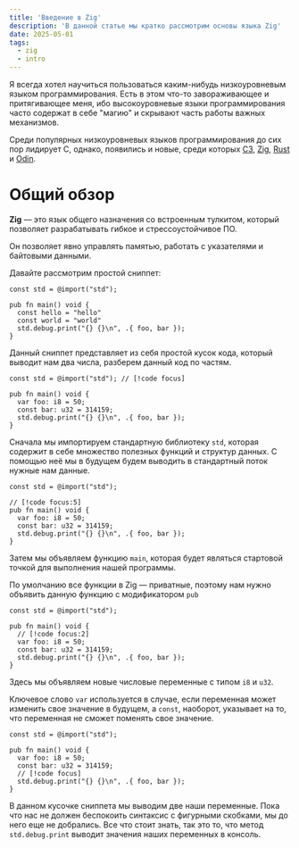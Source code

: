 ```yaml
---
title: 'Введение в Zig'
description: 'В данной статье мы кратко рассмотрим основы языка Zig'
date: 2025-05-01
tags:
  - zig
  - intro
---
```


<script>
</script>

Я всегда хотел научиться пользоваться каким-нибудь низкоуровневым языком программирования. Есть в этом что-то завораживающее и притягивающее меня, ибо высокоуровневые языки программирования часто содержат в себе "магию" и скрывают часть работы важных механизмов.

Среди популярных низкоуровневых языков программирования до сих пор лидирует C, однако, появились и новые, среди которых
[C3](https://c3-lang.org/), [Zig](https://ziglang.org/), [Rust](https://www.rust-lang.org/) и [Odin](https://odin-lang.org/).

<ZeroOneLine class="mt-8 mb-10" />

# Общий обзор
**Zig** —  это язык общего назначения со встроенным тулкитом, который позволяет разрабатывать гибкое и стрессоустойчивое ПО.

Он позволяет явно управлять памятью, работать с указателями и байтовыми данными.

Давайте рассмотрим простой сниппет:

```zig
const std = @import("std");

pub fn main() void {
  const hello = "hello"
  const world = "world"
  std.debug.print("{} {}\n", .{ foo, bar });
}
```

Данный сниппет представляет из себя простой кусок кода, который выводит нам два числа, разберем данный код по частям.



<CodeGallery class="mt-4">
  <CodeSlide>

```zig
const std = @import("std"); // [!code focus]

pub fn main() void {
  var foo: i8 = 50;
  const bar: u32 = 314159;
  std.debug.print("{} {}\n", .{ foo, bar });
}
```

Сначала мы импортируем стандартную библиотеку `std`, которая содержит в себе множество полезных функций и структур данных.
С помощью неё мы в будущем будем выводить в стандартный поток нужные нам данные.

</CodeSlide>

<CodeSlide>

```zig
const std = @import("std");

// [!code focus:5]
pub fn main() void {
  var foo: i8 = 50;
  const bar: u32 = 314159;
  std.debug.print("{} {}\n", .{ foo, bar });
}
```

Затем мы объявляем функцию `main`, которая будет являться стартовой точкой для выполнения нашей программы.

По умолчанию все функции в Zig —  приватные, поэтому нам нужно объявить данную функцию с модификатором `pub`
</CodeSlide>

<CodeSlide>

```zig
const std = @import("std");

pub fn main() void {
  // [!code focus:2]
  var foo: i8 = 50;
  const bar: u32 = 314159;
  std.debug.print("{} {}\n", .{ foo, bar });
}
```

Здесь мы объявляем новые числовые переменные с типом `i8` и `u32`.

Ключевое слово `var` используется в случае, если переменная может изменить свое значение в будущем, а `const`, наоборот, указывает на то, что переменная не сможет поменять свое значение.
</CodeSlide>

<CodeSlide>

```zig
const std = @import("std");

pub fn main() void {
  var foo: i8 = 50;
  const bar: u32 = 314159;
  // [!code focus]
  std.debug.print("{} {}\n", .{ foo, bar });
}
```

В данном кусочке сниппета мы выводим две наши переменные. Пока что нас не должен беспокоить синтаксис с фигурными скобками, мы до него еще не добрались. Все что стоит знать, так это то, что метод `std.debug.print` выводит значения наших переменных в консоль.
</CodeSlide>

</CodeGallery>
